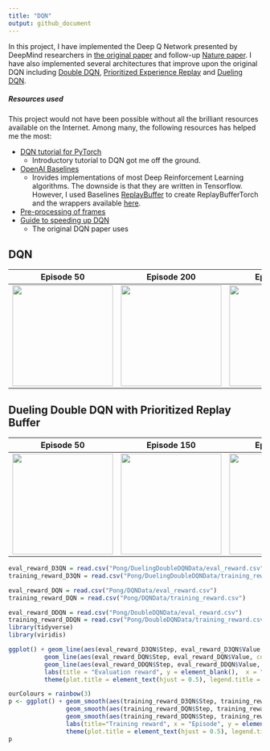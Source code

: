 ```yaml
---
title: "DQN"
output: github_document
---
```

In this project, I have implemented the Deep Q Network presented by DeepMind researchers in [the original paper](https://www.cs.toronto.edu/~vmnih/docs/dqn.pdf) and follow-up [Nature paper](https://web.stanford.edu/class/psych209/Readings/MnihEtAlHassibis15NatureControlDeepRL.pdf). I have also implemented several architectures that improve upon the original DQN including [Double DQN](https://arxiv.org/abs/1509.06461), [Prioritized Experience Replay](https://arxiv.org/abs/1511.05952) and [Dueling DQN](https://arxiv.org/abs/1511.05952).


##### Resources used
This project would not have been possible without all the brilliant resources available on the Internet. Among many, the following resources has helped me the most:

- [DQN tutorial for PyTorch](https://pytorch.org/tutorials/intermediate/reinforcement_q_learning.html) 
  - Introductory tutorial to DQN got me off the ground.
- [OpenAI Baselines](https://github.com/openai/baselines) 
  - Irovides implementations of most Deep Reinforcement Learning algorithms. The downside is that they are written in Tensorflow. However, I used Baselines [ReplayBuffer](https://github.com/openai/baselines/blob/master/baselines/deepq/replay_buffer.py) to create ReplayBufferTorch and the wrappers available [here](https://github.com/openai/baselines/tree/master/baselines/common).
- [Pre-processing of frames](https://danieltakeshi.github.io/2016/11/25/frame-skipping-and-preprocessing-for-deep-q-networks-on-atari-2600-games/)
- [Guide to speeding up DQN](https://medium.com/@shmuma/speeding-up-dqn-on-pytorch-solving-pong-in-30-minutes-81a1bd2dff55)
  - The original DQN paper uses 


DQN
------------------
Episode 50 | Episode 200 | Episode 750
---------- | ----------- | -----------
<img src = "Pong/DQNGifs/DQNAgenteval_ep_50_step_49640.gif" width = 200 /> | <img src = "Pong/DQNGifs/DQNAgenteval_ep_200_step_401908.gif" width = 200 /> | <img src = "Pong/DQNGifs/DQNAgenteval_ep_750_step_1439978.gif" width = 200 />

Dueling Double DQN with Prioritized Replay Buffer
--------------------------------------
Episode 50 | Episode 150 | Episode 750
---------- | ----------- | -----------
<img src = "Pong/DuelingDoubleDQNGifs/eval_ep_50_step_51540.gif" width = 200 /> | <img src = "Pong/DuelingDoubleDQNGifs/eval_ep_150_step_312995.gif" width = 200 /> | <img src = "Pong/DuelingDoubleDQNGifs/eval_ep_750_step_1730869.gif" width = 200 />


```r
eval_reward_D3QN = read.csv("Pong/DuelingDoubleDQNData/eval_reward.csv")
training_reward_D3QN = read.csv("Pong/DuelingDoubleDQNData/training_reward.csv")

eval_reward_DQN = read.csv("Pong/DQNData/eval_reward.csv")
training_reward_DQN = read.csv("Pong/DQNData/training_reward.csv")

eval_reward_DDQN = read.csv("Pong/DoubleDQNData/eval_reward.csv")
training_reward_DDQN = read.csv("Pong/DoubleDQNData/training_reward.csv")
library(tidyverse)
library(viridis)
```

```r
ggplot() + geom_line(aes(eval_reward_D3QN$Step, eval_reward_D3QN$Value, colour = "D3QN"), size = 1) + 
          geom_line(aes(eval_reward_DQN$Step, eval_reward_DQN$Value, colour = "DQN"), size = 1) +
          geom_line(aes(eval_reward_DDQN$Step, eval_reward_DDQN$Value, colour = "Double DQN"), size = 1) +
          labs(title = "Evaluation reward", y = element_blank(),  x = "Episode") + 
          theme(plot.title = element_text(hjust = 0.5), legend.title = element_blank(), legend.position = c(0.9,0.3))
```

```r
ourColours = rainbow(3)
p <- ggplot() + geom_smooth(aes(training_reward_D3QN$Step, training_reward_D3QN$Value, colour = "D3QN"), span = 0.01, se = F) + 
                geom_smooth(aes(training_reward_DQN$Step, training_reward_DQN$Value, colour = "DQN"), span = 0.01, se = F) + 
                geom_smooth(aes(training_reward_DDQN$Step, training_reward_DDQN$Value, colour = "Double DQN"), span = 0.01, se = F) + 
                labs(title="Training reward", x = "Episode", y = element_blank()) + 
                theme(plot.title = element_text(hjust = 0.5), legend.title=element_blank(),legend.position = c(0.9,0.3))
p
```